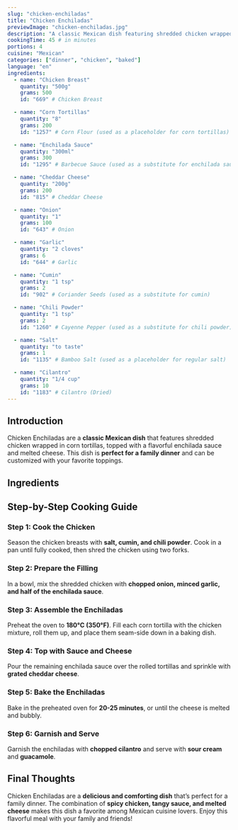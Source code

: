 ```yaml
---
slug: "chicken-enchiladas"
title: "Chicken Enchiladas"
previewImage: "chicken-enchiladas.jpg"
description: "A classic Mexican dish featuring shredded chicken wrapped in corn tortillas, topped with enchilada sauce and melted cheese."
cookingTime: 45 # in minutes
portions: 4
cuisine: "Mexican"
categories: ["dinner", "chicken", "baked"]
language: "en"
ingredients:
  - name: "Chicken Breast"
    quantity: "500g"
    grams: 500
    id: "669" # Chicken Breast

  - name: "Corn Tortillas"
    quantity: "8"
    grams: 200
    id: "1257" # Corn Flour (used as a placeholder for corn tortillas)

  - name: "Enchilada Sauce"
    quantity: "300ml"
    grams: 300
    id: "1295" # Barbecue Sauce (used as a substitute for enchilada sauce)

  - name: "Cheddar Cheese"
    quantity: "200g"
    grams: 200
    id: "815" # Cheddar Cheese

  - name: "Onion"
    quantity: "1"
    grams: 100
    id: "643" # Onion

  - name: "Garlic"
    quantity: "2 cloves"
    grams: 6
    id: "644" # Garlic

  - name: "Cumin"
    quantity: "1 tsp"
    grams: 2
    id: "902" # Coriander Seeds (used as a substitute for cumin)

  - name: "Chili Powder"
    quantity: "1 tsp"
    grams: 2
    id: "1260" # Cayenne Pepper (used as a substitute for chili powder)

  - name: "Salt"
    quantity: "to taste"
    grams: 1
    id: "1135" # Bamboo Salt (used as a placeholder for regular salt)

  - name: "Cilantro"
    quantity: "1/4 cup"
    grams: 10
    id: "1183" # Cilantro (Dried)
---
```



## Introduction

Chicken Enchiladas are a **classic Mexican dish** that features shredded chicken wrapped in corn tortillas, topped with a flavorful enchilada sauce and melted cheese. This dish is **perfect for a family dinner** and can be customized with your favorite toppings.

## Ingredients

<IngredientsList
  ingredients={frontmatter.ingredients}
  portions={frontmatter.portions}
/>

## Step-by-Step Cooking Guide

### Step 1: Cook the Chicken

Season the chicken breasts with **salt, cumin, and chili powder**. Cook in a pan until fully cooked, then shred the chicken using two forks.

<CookingStep action="frying_pan_meat_poultry_breast" />

### Step 2: Prepare the Filling

In a bowl, mix the shredded chicken with **chopped onion, minced garlic, and half of the enchilada sauce**.

<CookingStep action="mixing_bowl_vegetables_stirFry" />

### Step 3: Assemble the Enchiladas

Preheat the oven to **180°C (350°F)**. Fill each corn tortilla with the chicken mixture, roll them up, and place them seam-side down in a baking dish.

<CookingStep action="baking_oven_savory_casserole" />

### Step 4: Top with Sauce and Cheese

Pour the remaining enchilada sauce over the rolled tortillas and sprinkle with **grated cheddar cheese**.

<CookingStep action="seasoning_spices_mix" />

### Step 5: Bake the Enchiladas

Bake in the preheated oven for **20-25 minutes**, or until the cheese is melted and bubbly.

<CookingStep action="baking_oven_savory_lasagna" />

### Step 6: Garnish and Serve

Garnish the enchiladas with **chopped cilantro** and serve with **sour cream** and **guacamole**.

## Final Thoughts

Chicken Enchiladas are a **delicious and comforting dish** that’s perfect for a family dinner. The combination of **spicy chicken, tangy sauce, and melted cheese** makes this dish a favorite among Mexican cuisine lovers. Enjoy this flavorful meal with your family and friends!

<NutritionFacts ingredients={frontmatter.ingredients} />
